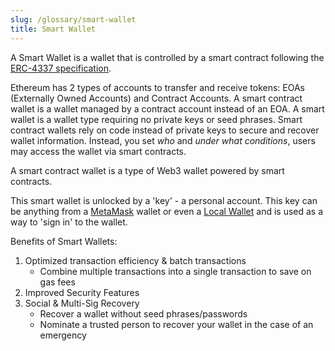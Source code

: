 ```yaml
---
slug: /glossary/smart-wallet
title: Smart Wallet
---
```


A Smart Wallet is a wallet that is controlled by a smart contract following the [ERC-4337 specification](https://eips.ethereum.org/EIPS/eip-4337).

Ethereum has 2 types of accounts to transfer and receive tokens: EOAs (Externally Owned Accounts) and Contract Accounts. A smart contract wallet is a wallet managed by a contract account
instead of an EOA. A smart wallet is a wallet type requiring no private keys or seed phrases.
Smart contract wallets rely on code instead of private keys to secure and recover wallet information.
Instead, you set _who_ and _under what conditions_, users may access the wallet via smart contracts.

A smart contract wallet is a type of Web3 wallet powered by smart contracts.

This smart wallet is unlocked by a 'key' - a personal account. This key can be anything from a [MetaMask](/wallet/metamask) wallet or even a [Local Wallet](/wallet/local-wallet) and is used as a way to 'sign in' to the wallet.

Benefits of Smart Wallets:

1. Optimized transaction efficiency & batch transactions
   - Combine multiple transactions into a single transaction to save on gas fees
2. Improved Security Features
3. Social & Multi-Sig Recovery
   - Recover a wallet without seed phrases/passwords
   - Nominate a trusted person to recover your wallet in the case of an emergency
